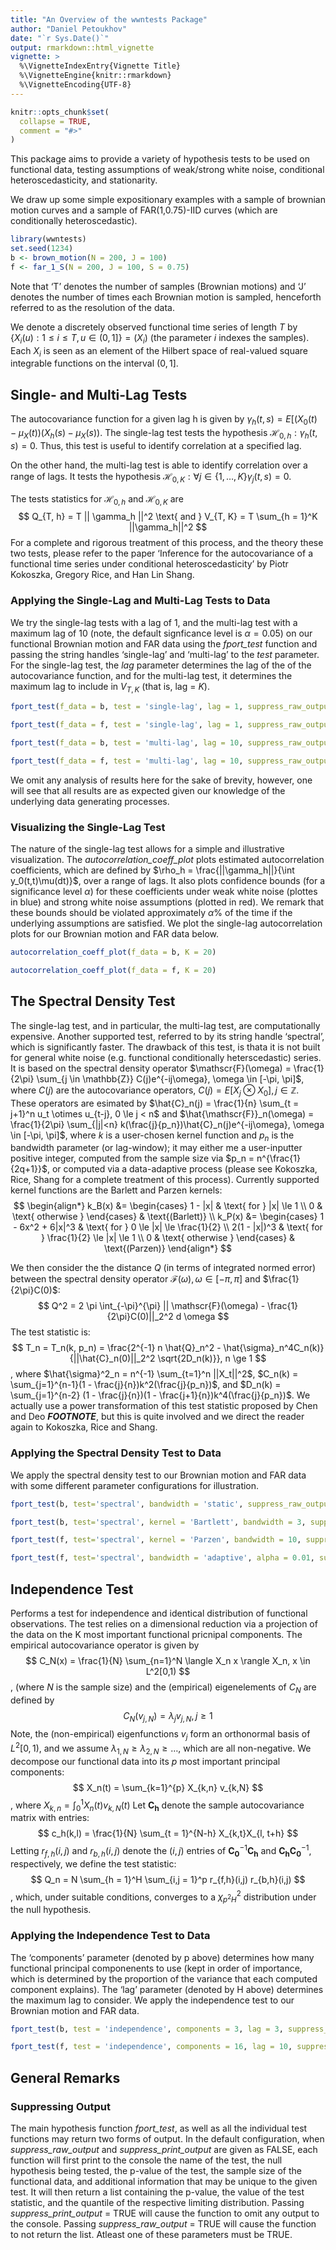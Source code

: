 ```yaml
---
title: "An Overview of the wwntests Package"
author: "Daniel Petoukhov"
date: "`r Sys.Date()`"
output: rmarkdown::html_vignette
vignette: >
  %\VignetteIndexEntry{Vignette Title}
  %\VignetteEngine{knitr::rmarkdown}
  %\VignetteEncoding{UTF-8}
---
```


```r
knitr::opts_chunk$set(
  collapse = TRUE,
  comment = "#>"
)
```

This package aims to provide a variety of hypothesis tests to be used on functional data, 
testing assumptions of weak/strong white noise, conditional heteroscedasticity, and stationarity.

We draw up some simple expositionary examples with a sample of brownian motion curves and a sample of FAR(1,0.75)-IID curves (which are conditionally heteroscedastic).
```r
library(wwntests)
set.seed(1234)
b <- brown_motion(N = 200, J = 100)
f <- far_1_S(N = 200, J = 100, S = 0.75)
```

Note that 'T' denotes the number of samples (Brownian motions) and 'J' denotes the number of times each Brownian motion is sampled, henceforth referred to as the resolution of the data.

We denote a discretely observed functional time series of length $T$ by $\{X_i(u) : 1 \le i \le T, u \in (0, 1]\} = (X_i)$ (the parameter $i$ indexes the samples). Each $X_i$ is seen as an element of the Hilbert space of real-valued square integrable functions on the interval $(0,1]$.

## Single- and Multi-Lag Tests

The autocovariance function for a given lag h is given by $\gamma_h(t,s) = E[(X_0(t) - \mu_X(t))(X_h(s) - \mu_X(s))$. The single-lag test tests the hypothesis $\mathscr{H}_{0,h} : \gamma_h(t,s) = 0$. Thus, this test is useful to identify correlation at a specified lag.

On the other hand, the multi-lag test is able to identify correlation over a range of lags. It tests the hypothesis $\mathscr{H}_{0,K} : \forall j \in \{1, \ldots, K\} \gamma_j(t,s) = 0$.

The tests statistics for $\mathscr{H}_{0, h}$ and $\mathscr{H}_{0,K}$ are
$$ Q_{T, h} = T || \gamma_h ||^2 \text{  and  } V_{T, K} = T \sum_{h = 1}^K ||\gamma_h||^2 $$
For a complete and rigorous treatment of this process, and the theory these two tests, please refer
to the paper 'Inference for the autocovariance of a functional time series under conditional heteroscedasticity' by
Piotr Kokoszka, Gregory Rice, and Han Lin Shang.

### Applying the Single-Lag and Multi-Lag Tests to Data
We try the single-lag tests with a lag of 1, and the multi-lag test with a maximum lag of 10 (note, the default signficance level is $\alpha = 0.05$) on our functional Brownian motion and FAR data using the *fport_test* function and passing the string handles 'single-lag' and 'multi-lag' to the *test* parameter. For the single-lag test, the *lag* parameter determines the lag of the of the autocovariance function, and for the multi-lag test, it determines the maximum lag to include in $V_{T,K}$ (that is, lag = $K$).

```r
fport_test(f_data = b, test = 'single-lag', lag = 1, suppress_raw_output = TRUE)
```
```r
fport_test(f_data = f, test = 'single-lag', lag = 1, suppress_raw_output = TRUE)
```

```r
fport_test(f_data = b, test = 'multi-lag', lag = 10, suppress_raw_output = TRUE)
```
```r
fport_test(f_data = f, test = 'multi-lag', lag = 10, suppress_raw_output = TRUE)
```

We omit any analysis of results here for the sake of brevity, however, one will see that all results are as expected given our knowledge of the underlying data generating processes.

### Visualizing the Single-Lag Test

The nature of the single-lag test allows for a simple and illustrative visualization. The *autocorrelation_coeff_plot* plots estimated autocorrelation coefficients, which are defined by $\rho_h = \frac{||\gamma_h||}{\int y_0(t,t)\mu(dt)}$, over a range of lags. It also plots confidence bounds (for a significance level $\alpha$) for these coefficients under weak white noise (plottes in blue) and strong white noise assumptions (plotted in red). We remark that these bounds should be violated approximately $\alpha \%$ of the time if the underlying assumptions are satisfied.
We plot the single-lag autocorrelation plots for our Brownian motion and FAR data below.
```r
autocorrelation_coeff_plot(f_data = b, K = 20)
```
```r
autocorrelation_coeff_plot(f_data = f, K = 20)
```


## The Spectral Density Test

The single-lag test, and in particular, the multi-lag test, are computationally expensive. Another supported test, referred to by its string handle 'spectral', which is significantly faster. The drawback of this test, is thata it is not built for general white noise (e.g. functional conditionally heterscedastic) series. It is based on the spectral density operator $\mathscr{F}(\omega) = \frac{1}{2\pi} \sum_{j \in \mathbb{Z}} C(j)e^{-ij\omega}, \omega \in [-\pi, \pi]$, where $C(j)$ are the autocovariance operators, $C(j) = E[X_j \otimes X_0], j \in \mathbb{Z}$. These operators are esimated by $\hat{C}_n(j) = \frac{1}{n} \sum_{t = j+1}^n u_t \otimes u_{t-j}, 0 \le j < n$ and $\hat{\mathscr{F}}_n(\omega) = \frac{1}{2\pi} \sum_{|j|<n} k(\frac{j}{p_n})\hat{C}_n(j)e^{-ij\omega}, \omega \in [-\pi, \pi]$, where $k$ is a user-chosen kernel function and $p_n$ is the bandwidth parameter (or lag-window); it may either me a user-inputter positive integer, computed from the sample size via $p_n = n^{\frac{1}{2q+1}}$, or computed via a data-adaptive process (please see Kokoszka, Rice, Shang for a complete treatment of this process).
Currently supported kernel functions are the Barlett and Parzen kernels:
$$
\begin{align*}
k_B(x) &= \begin{cases}
1 - |x| & \text{ for } |x| \le 1 \\
0 & \text{ otherwise }
\end{cases} & \text{(Barlett)}
\\
k_P(x) &= \begin{cases}
1 - 6x^2 + 6|x|^3 & \text{ for } 0 \le |x| \le \frac{1}{2} \\
2(1 - |x|)^3 & \text{ for } \frac{1}{2} \le |x| \le 1 \\
0 & \text{ otherwise }
\end{cases} & \text{(Parzen)}
\end{align*}
$$

We then consider the the distance $Q$ (in terms of integrated normed error) between the spectral density operator $\mathscr{F}(\omega), \omega \in [-\pi, \pi]$ and $\frac{1}{2\pi}C(0)$:
$$
Q^2 = 2 \pi \int_{-\pi}^{\pi} || \mathscr{F}(\omega) - \frac{1}{2\pi}C(0)||_2^2 d \omega
$$
The test statistic is:
$$
T_n = T_n(k, p_n) = \frac{2^{-1} n \hat{Q}_n^2 - \hat{\sigma}_n^4C_n(k)}{||\hat{C}_n(0)||_2^2 \sqrt{2D_n(k)}}, n \ge 1
$$
, where $\hat{\sigma}^2_n = n^{-1} \sum_{t=1}^n ||X_t||^2$, $C_n(k) = \sum_{j=1}^{n-1}(1 - \frac{j}{n})k^2(\frac{j}{p_n})$, and $D_n(k) = \sum_{j=1}^{n-2} (1 - \frac{j}{n})(1 - \frac{j+1}{n})k^4(\frac{j}{p_n})$. We actually use a power transformation of this test statistic proposed by Chen and Deo ***FOOTNOTE***, but this is quite involved and we direct the reader again to Kokoszka, Rice and Shang.

### Applying the Spectral Density Test to Data

We apply the spectral density test to our Brownian motion and FAR data with some different parameter configurations for illustration.
```r
fport_test(b, test='spectral', bandwidth = 'static', suppress_raw_output = TRUE)
```
```r
fport_test(b, test='spectral', kernel = 'Bartlett', bandwidth = 3, suppress_raw_output = TRUE)
```
```r
fport_test(f, test='spectral', kernel = 'Parzen', bandwidth = 10, suppress_raw_output = TRUE)
```
```r
fport_test(f, test='spectral', bandwidth = 'adaptive', alpha = 0.01, suppress_raw_output = TRUE)
```


## Independence Test

Performs a test for independence and identical distribution of functional observations. The test relies on a dimensional reduction via a projection of the data on the K most important functional pricnipal components. The empirical autocovariance operator is given by
$$ C_N(x) = \frac{1}{N} \sum_{n=1}^N \langle X_n x \rangle X_n, x \in L^2[0,1) $$
, (where $N$ is the sample size) and the (empirical) eigenelements of $C_N$ are defined by
$$
C_N(v_{j,N}) = \lambda_j v_{j,N}, j \ge 1
$$
Note, the (non-empirical) eigenfunctions $v_{j}$ form an orthonormal basis of $L^2[0,1)$, and we assume $\lambda_{1,N} \ge \lambda_{2,N} \ge \ldots$, which are all non-negative.
We decompose our functional data into its $p$ most important principal components:
$$
X_n(t) = \sum_{k=1}^{p} X_{k,n} v_{k,N}
$$
, where $X_{k,n} = \int_0^1 X_n(t) v_{k,N}(t)$
Let $\mathbf{C_h}$ denote the sample autocovariance matrix with entries:
$$ c_h(k,l) = \frac{1}{N} \sum_{t = 1}^{N-h} X_{k,t}X_{l, t+h} $$
Letting $r_{f,h}(i,j)$ and $r_{b,h}(i,j)$ denote the $(i,j)$ entries of $\mathbf{C_0}^{-1} \mathbf{C_h}$ and $\mathbf{C_h} \mathbf{C_0}^{-1}$, respectively, we define the test statistic:
$$
Q_n = N \sum_{h = 1}^H \sum_{i,j = 1}^p r_{f,h}(i,j) r_{b,h}(i,j)
$$
, which, under suitable conditions, converges to a $\chi^2_{p^2 H}$ distribution under the null hypothesis.

### Applying the Independence Test to Data

The 'components' parameter (denoted by p above) determines how many functional principal componenents to use (kept in order of importance, which is determined by the proportion of the variance that each computed component explains). The 'lag' parameter (denoted by H above) determines the maximum lag to consider.
We apply the independence test to our Brownian motion and FAR data.
```r
fport_test(b, test = 'independence', components = 3, lag = 3, suppress_raw_output = TRUE)
```
```r
fport_test(f, test = 'independence', components = 16, lag = 10, suppress_raw_output = TRUE)
```

## General Remarks

### Suppressing Output

The main hypothesis function *fport_test*, as well as all the individual test functions may return two forms of output. In the default configuration, when *suppress_raw_output* and *suppress_print_output* are given as FALSE, each function will first print to the console the name of the test, the null hypothesis being tested, the p-value of the test, the sample size of the functional data, and additional information that may be unique to the given test. It will then return a list containing the p-value, the value of the test statistic, and the quantile of the respective limiting distribution.
Passing *suppress_print_output* = TRUE will cause the function to omit any output to the console. Passing *suppress_raw_output* = TRUE will cause the function to not return the list. Atleast one of these parameters must be TRUE.
